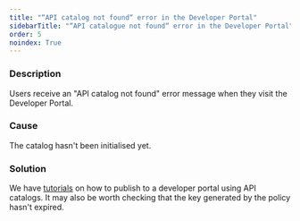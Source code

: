 ```yaml
---
title: "“API catalog not found“ error in the Developer Portal"
sidebarTitle: "“API catalogue not found“ error in the Developer Portal"
order: 5
noindex: True
---
```



<LegacyClassicPortalApi/>

### Description

Users receive an "API catalog not found" error message when they visit the Developer Portal.

### Cause

The catalog hasn't been initialised yet.

### Solution

We have [tutorials](/getting-started/tutorials/publish-api) on how to publish to a developer portal using API catalogs. It may also be worth checking that the key generated by the policy hasn't expired.